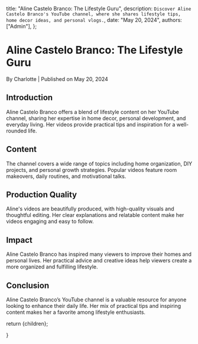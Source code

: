 
  title: "Aline Castelo Branco: The Lifestyle Guru",
  description: `Discover Aline Castelo Branco's YouTube channel, where she shares lifestyle tips, home decor ideas, and personal vlogs.`,
  date: "May 20, 2024",
  authors: ["Admin"],
};

<h1>Aline Castelo Branco: The Lifestyle Guru</h1>
<div className="text-sm text-gray-500 dark:text-gray-400">
  By Charlotte | Published on May 20, 2024
</div>

<section id="introduction">
  <h2>Introduction</h2>
  <span>
    Aline Castelo Branco offers a blend of lifestyle content on her YouTube
    channel, sharing her expertise in home decor, personal development, and
    everyday living. Her videos provide practical tips and inspiration for a
    well-rounded life.
  </span>
</section>

<section id="content">
  <h2>Content</h2>
  <span>
    The channel covers a wide range of topics including home organization, DIY
    projects, and personal growth strategies. Popular videos feature room
    makeovers, daily routines, and motivational talks.
  </span>
</section>

<section id="production-quality">
  <h2>Production Quality</h2>
  <span>
    Aline's videos are beautifully produced, with high-quality visuals and
    thoughtful editing. Her clear explanations and relatable content make her
    videos engaging and easy to follow.
  </span>
</section>

<section id="impact">
  <h2>Impact</h2>
  <span>
    Aline Castelo Branco has inspired many viewers to improve their homes and
    personal lives. Her practical advice and creative ideas help viewers create
    a more organized and fulfilling lifestyle.
  </span>
</section>

<section id="conclusion">
  <h2>Conclusion</h2>
  <span>
    Aline Castelo Branco’s YouTube channel is a valuable resource for anyone
    looking to enhance their daily life. Her mix of practical tips and inspiring
    content makes her a favorite among lifestyle enthusiasts.
  </span>
</section>

  return <MdxLayout>{children}</MdxLayout>;

}
